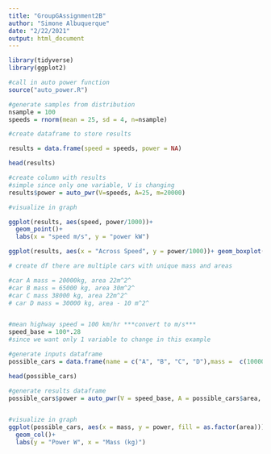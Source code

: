 ```yaml
---
title: "GroupGAssignment2B"
author: "Simone Albuquerque"
date: "2/22/2021"
output: html_document
---
```


```r
library(tidyverse)
library(ggplot2)
```
```r
#call in auto power function
source("auto_power.R")

#generate samples from distribution 
nsample = 100
speeds = rnorm(mean = 25, sd = 4, n=nsample)

#create dataframe to store results

results = data.frame(speed = speeds, power = NA)

head(results)

#create column with results
#simple since only one variable, V is changing
results$power = auto_pwr(V=speeds, A=25, m=20000)

#visualize in graph 

ggplot(results, aes(speed, power/1000))+
  geom_point()+
  labs(x = "speed m/s", y = "power kW")

ggplot(results, aes(x = "Across Speed", y = power/1000))+ geom_boxplot()+ labs( y = "power kW")


```

```r
# create df there are multiple cars with unique mass and areas

#car A mass = 20000kg, area 22m^2^
#car B mass = 65000 kg, area 30m^2^
#car C mass 38000 kg, area 22m^2^
# car D mass = 30000 kg, area - 10 m^2^


#mean highway speed = 100 km/hr ***convert to m/s***
speed_base = 100*.28
#since we want only 1 variable to change in this example

#generate inputs dataframe
possible_cars = data.frame(name = c("A", "B", "C", "D"),mass =  c(10000, 65000, 38000,30000), area = c(22, 30, 22, 10))

head(possible_cars)

#generate results dataframe
possible_cars$power = auto_pwr(V = speed_base, A = possible_cars$area, m = possible_cars$mass)


#visualize in graph
ggplot(possible_cars, aes(x = mass, y = power, fill = as.factor(area)))+
  geom_col()+
  labs(y = "Power W", x = "Mass (kg)")

```


